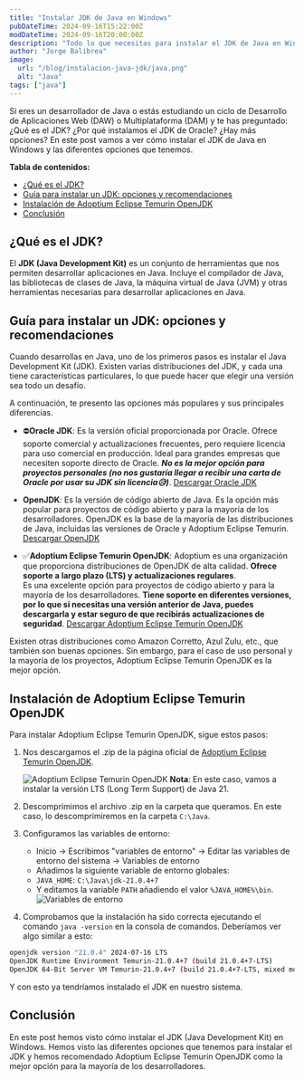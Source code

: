 ```yaml
---
title: "Instalar JDK de Java en Windows"
pubDateTime: 2024-09-16T15:22:00Z
modDateTime: 2024-09-16T20:00:00Z
description: "Todo lo que necesitas para instalar el JDK de Java en Windows."
author: "Jorge Balibrea"
image:
  url: "/blog/instalacion-java-jdk/java.png"
  alt: "Java"
tags: ["java"]
---
```


Si eres un desarrollador de Java o estás estudiando un ciclo de Desarrollo de Aplicaciones Web (DAW) o Multiplataforma (DAM) y te has preguntado: ¿Qué es el JDK? ¿Por qué instalamos el JDK de Oracle? ¿Hay más opciones? En este post vamos a ver cómo instalar el JDK de Java en Windows y las diferentes opciones que tenemos.

**Tabla de contenidos:**

- [¿Qué es el JDK?](#qué-es-el-jdk)
- [Guía para instalar un JDK: opciones y recomendaciones](#guía-para-instalar-un-jdk-opciones-y-recomendaciones)
- [Instalación de Adoptium Eclipse Temurin OpenJDK](#instalación-de-adoptium-eclipse-temurin-openjdk)
- [Conclusión](#conclusión)

## ¿Qué es el JDK?

El **JDK (Java Development Kit)** es un conjunto de herramientas que nos permiten desarrollar aplicaciones en Java. Incluye el compilador de Java, las bibliotecas de clases de Java, la máquina virtual de Java (JVM) y otras herramientas necesarias para desarrollar aplicaciones en Java.

## Guía para instalar un JDK: opciones y recomendaciones

Cuando desarrollas en Java, uno de los primeros pasos es instalar el Java Development Kit (JDK). Existen varias distribuciones del JDK, y cada una tiene características particulares, lo que puede hacer que elegir una versión sea todo un desafío.

A continuación, te presento las opciones más populares y sus principales diferencias.

- ⛔**Oracle JDK**: Es la versión oficial proporcionada por Oracle. Ofrece soporte comercial y actualizaciones frecuentes, pero requiere licencia para uso comercial en producción. Ideal para grandes empresas que necesiten soporte directo de Oracle. **_No es la mejor opción para proyectos personales (no nos gustaría llegar a recibir una carta de Oracle por usar su JDK sin licencia😥)_**. <a href="https://www.oracle.com/java/technologies/downloads/" target="_blank">Descargar Oracle JDK</a>

- **OpenJDK**: Es la versión de código abierto de Java. Es la opción más popular para proyectos de código abierto y para la mayoría de los desarrolladores. OpenJDK es la base de la mayoría de las distribuciones de Java, incluidas las versiones de Oracle y Adoptium Eclipse Temurin. <a href="https://openjdk.java.net/" target="_blank">Descargar OpenJDK</a>

- ✅**Adoptium Eclipse Temurin OpenJDK**: Adoptium es una organización que proporciona distribuciones de OpenJDK de alta calidad. **Ofrece soporte a largo plazo (LTS) y actualizaciones regulares**.  
  Es una excelente opción para proyectos de código abierto y para la mayoría de los desarrolladores. **Tiene soporte en diferentes versiones, por lo que si necesitas una versión anterior de Java, puedes descargarla y estar seguro de que recibirás actualizaciones de seguridad**. <a href="https://adoptium.net/" target="_blank">Descargar Adoptium Eclipse Temurin OpenJDK</a>

Existen otras distribuciones como Amazon Corretto, Azul Zulu, etc., que también son buenas opciones. Sin embargo, para el caso de uso personal y la mayoría de los proyectos, Adoptium Eclipse Temurin OpenJDK es la mejor opción.

## Instalación de Adoptium Eclipse Temurin OpenJDK

Para instalar Adoptium Eclipse Temurin OpenJDK, sigue estos pasos:

1. Nos descargamos el .zip de la página oficial de [Adoptium Eclipse Temurin OpenJDK](https://adoptium.net/).

   <img
     src="/blog/instalacion-java-jdk/adoptium-1.png"
     alt="Adoptium Eclipse Temurin OpenJDK"
   />
   **Nota**: En este caso, vamos a instalar la versión LTS (Long Term Support)
   de Java 21.

2. Descomprimimos el archivo .zip en la carpeta que queramos. En este caso, lo descomprimiremos en la carpeta `C:\Java`.
3. Configuramos las variables de entorno:
   - Inicio -> Escribimos "variables de entorno" -> Editar las variables de entorno del sistema -> Variables de entorno
   - Añadimos la siguiente variable de entorno globales:
   - `JAVA_HOME`: `C:\Java\jdk-21.0.4+7`
   - Y editamos la variable `PATH` añadiendo el valor `%JAVA_HOME%\bin`.
     <img
       src="/blog/instalacion-java-jdk/variables-entorno.png"
       alt="Variables de entorno"
     />
4. Comprobamos que la instalación ha sido correcta ejecutando el comando `java -version` en la consola de comandos. Deberíamos ver algo similar a esto:

```bash
openjdk version "21.0.4" 2024-07-16 LTS
OpenJDK Runtime Environment Temurin-21.0.4+7 (build 21.0.4+7-LTS)
OpenJDK 64-Bit Server VM Temurin-21.0.4+7 (build 21.0.4+7-LTS, mixed mode, sharing)
```

Y con esto ya tendríamos instalado el JDK en nuestro sistema.

## Conclusión

En este post hemos visto cómo instalar el JDK (Java Development Kit) en Windows. Hemos visto las diferentes opciones que tenemos para instalar el JDK y hemos recomendado Adoptium Eclipse Temurin OpenJDK como la mejor opción para la mayoría de los desarrolladores.
